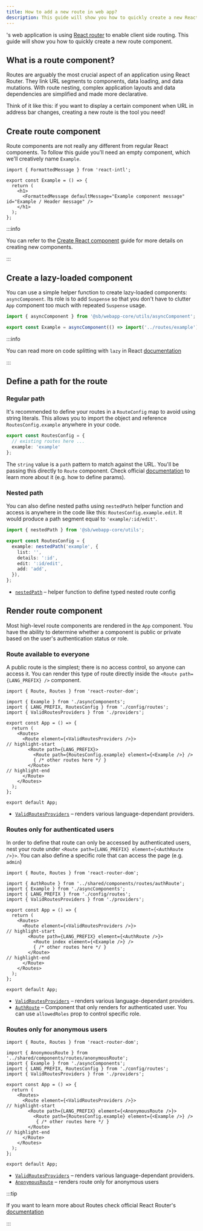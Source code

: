 ```yaml
---
title: How to add a new route in web app?
description: This guide will show you how to quickly create a new React Router route component.
---
```


<ProjectName/>'s web application is using [React router](https://reactrouter.com/en/main) to enable client side
routing. This guide will show you how to quickly create a new route component.

## What is a route component?

Routes are arguably the most crucial aspect of an application using React Router. They link URL segments to components,
data loading, and data mutations. With route nesting, complex application layouts and data dependencies are simplified
and made more declarative.

Think of it like this: if you want to display a certain component when URL in address bar changes, creating a new route
is the tool you need!

## Create route component

Route components are not really any different from regular React components. To follow this guide you'll need an empty
component, which we'll creatively name `Example`.

```tsx title=packages/webapp/src/routes/example/example.component.tsx showLineNumbers
import { FormattedMessage } from 'react-intl';

export const Example = () => {
  return (
    <h1>
      <FormattedMessage defaultMessage="Example component message" id="Example / Header message" />
    </h1>
  );
};
```

:::info

You can refer to the [Create React component](./create-react-component) guide for more details on creating new
components.

:::

## Create a lazy-loaded component
You can use a simple helper function to create lazy-loaded components: `asyncComponent`. Its role is to
add `Suspense` so that you don't have to clutter `App` component too much with repeated `Suspense` usage.

```ts title=packages/webapp/src/app/asyncComponents.ts showLineNumbers
import { asyncComponent } from '@sb/webapp-core/utils/asyncComponent';

export const Example = asyncComponent(() => import('../routes/example'));
```

:::info

You can read more on code splitting with `lazy` in React [documentation](https://react.dev/reference/react/lazy)

:::

## Define a path for the route

### Regular path

It's recommended to define your routes in a `RouteConfig` map to avoid using string literals. This allows
you to import the object and reference `RoutesConfig.example` anywhere in your code.

```ts title=packages/webapp/src/config/routes.ts showLineNumbers
export const RoutesConfig = {
  // existing routes here ...
  example: 'example'
};
```

The `string` value is a `path` pattern to match against the URL. You'll be passing this directly to `Route` component.
Check official [documentation](https://reactrouter.com/en/main/route/route#path) to learn more about it (e.g. how to
define params).

### Nested path

You can also define nested paths using `nestedPath` helper function and access is anywhere in the code like this:
`RoutesConfig.example.edit`. It would produce a path segment equal to `'example/:id/edit'`.

```ts title=packages/webapp/src/config/routes.ts showLineNumbers
import { nestedPath } from '@sb/webapp-core/utils';

export const RoutesConfig = {
  example: nestedPath('example', {
    list: '',
    details: ':id',
    edit: ':id/edit',
    add: 'add',
  }),
};
```

- [`nestedPath`](../../../api-reference/webapp-core/generated/modules/utils#nestedpath) – helper function to define typed nested route
config

## Render route component
Most high-level route components are rendered in the `App` component. You have the ability to determine whether a
component is public or private based on the user's authentication status or role.

### Route available to everyone
A public route is the simplest; there is no access control, so anyone can access it. You can render this type of route
directly inside the `<Route path={LANG_PREFIX} />` component.

```tsx title="packages/webapp/src/app/app.component.tsx" showLineNumbers
import { Route, Routes } from 'react-router-dom';

import { Example } from './asyncComponents';
import { LANG_PREFIX, RoutesConfig } from './config/routes';
import { ValidRoutesProviders } from './providers';

export const App = () => {
  return (
    <Routes>
      <Route element={<ValidRoutesProviders />}>
// highlight-start
        <Route path={LANG_PREFIX}>
          <Route path={RoutesConfig.example} element={<Example />} />
          { /* other routes here */ }
        </Route>
// highlight-end
      </Route>
    </Routes>
  );
};

export default App;
```

- [`ValidRoutesProviders`](../../../api-reference/webapp/components#validroutesproviders) – renders various language-dependant
providers.

### Routes only for authenticated users
In order to define that route can only be accessed by authenticated users, nest your route under
`<Route path={LANG_PREFIX} element={<AuthRoute />}>`. You can also define a specific role that can access the page
(e.g. `admin`)

```tsx title="packages/webapp/src/app/app.component.tsx" showLineNumbers
import { Route, Routes } from 'react-router-dom';

import { AuthRoute } from '../shared/components/routes/authRoute';
import { Example } from './asyncComponents';
import { LANG_PREFIX } from './config/routes';
import { ValidRoutesProviders } from './providers';

export const App = () => {
  return (
    <Routes>
      <Route element={<ValidRoutesProviders />}>
// highlight-start
        <Route path={LANG_PREFIX} element={<AuthRoute />}>
          <Route index element={<Example />} />
          { /* other routes here */ }
        </Route>
// highlight-end
      </Route>
    </Routes>
  );
};

export default App;
```

- [`ValidRoutesProviders`](../../../api-reference/webapp/components#validroutesproviders) – renders various language-dependant
providers.
- [`AuthRoute`](../../../api-reference/webapp/components#authroute) – Component that only renders for authenticated user.
You can use `allowedRoles` prop to control specific role.

### Routes only for anonymous users

```tsx title="packages/webapp/src/app/app.component.tsx" showLineNumbers
import { Route, Routes } from 'react-router-dom';

import { AnonymousRoute } from '../shared/components/routes/anonymousRoute';
import { Example } from './asyncComponents';
import { LANG_PREFIX, RoutesConfig } from './config/routes';
import { ValidRoutesProviders } from './providers';

export const App = () => {
  return (
    <Routes>
      <Route element={<ValidRoutesProviders />}>
// highlight-start
        <Route path={LANG_PREFIX} element={<AnonymousRoute />}>
          <Route path={RoutesConfig.example} element={<Example />} />
           { /* other routes here */ }
        </Route>
// highlight-end
      </Route>
    </Routes>
  );
};

export default App;
```

- [`ValidRoutesProviders`](../../../api-reference/webapp/components#validroutesproviders) – renders various language-dependant
providers.
- [`AnonymousRoute`](../../../api-reference/webapp/components#anonymousroute) – renders route only for anonymous users

:::tip

If you want to learn more about Routes check official React Router's [documentation](https://reactrouter.com/en/main/route/route)

:::